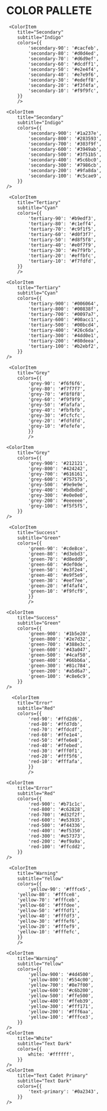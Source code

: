 
# COLOR PALLETE

<ColorPalette>
	<ColorItem
		title="Primary"
		subtitle="Blue"
		colors={{
			'primary-90': '#c1e1fb',
			'primary-80': '#c8e4fb',
			'primary-70': '#cfe7fc',
			'primary-60': '#d6ebfc',
			'primary-50': '#ddeefd',
			'primary-40': '#e3f1fd',
			'primary-30': '#eaf5fd',
			'primary-20': '#f1f8fe',
			'primary-10': '#f8fbfe',
		}}
	/>
	<ColorItem
		title="Primary"
		subtitle="Blue"
		colors={{
			'primary-900': '#0d47a1',
			'primary-800': '#1565c0',
			'primary-700': '#1976d2',
			'primary-600': '#1e88e5',
			'primary-500': '#2196f3',
			'primary-400': '#42a5f5',
			'primary-300': '#64b5f6',
			'primary-200': '#90caf9',
			'primary-100': '#bbdefb',
		}}
	/>

     <ColorItem
    	title="Secondary"
    	subtitle="Indigo"
    	colors={{
    		'secondary-90': '#cacfeb',
    		'secondary-80': '#d0d4ed',
    		'secondary-70': '#d6d9ef',
    		'secondary-60': '#dcdff1',
    		'secondary-50': '#e2e4f4',
    		'secondary-40': '#e7e9f6',
    		'secondary-30': '#edeff8',
    		'secondary-20': '#f3f4fa',
    		'secondary-10': '#f9f9fc',
    	}}
    	/>

    <ColorItem
    	title="Secondary"
    	subtitle="Indigo"
    	colors={{
    		'secondary-900': '#1a237e',
    		'secondary-800': '#283593',
    		'secondary-700': '#303f9f',
    		'secondary-600': '#3949ab',
    		'secondary-500': '#3f51b5',
    		'secondary-400': '#5c6bc0',
    		'secondary-300': '#7986cb',
    		'secondary-200': '#9fa8da',
    		'secondary-100': '#c5cae9',
    	}}
    />

     <ColorItem
    	title="Tertiary"
    	subtitle="Cyan"
    	colors={{
    		'tertiary-90': '#b9edf3',
    		'tertiary-80': '#c1eff4',
    		'tertiary-70': '#c9f1f5',
    		'tertiary-60': '#d0f3f7',
    		'tertiary-50': '#d8f5f8',
    		'tertiary-40': '#e0f7f9',
    		'tertiary-30': '#e7f9fb',
    		'tertiary-20': '#effbfc',
    		'tertiary-10': '#f7fdfd',
    	}}
    	/>

    <ColorItem
    	title="Tertiary"
    	subtitle="Cyan"
    	colors={{
    		'tertiary-900': '#006064',
    		'tertiary-800': '#00838f',
    		'tertiary-700': '#0097a7',
    		'tertiary-600': '#00acc1',
    		'tertiary-500': '#00bcd4',
    		'tertiary-400': '#26c6da',
    		'tertiary-300': '#4dd0e1',
    		'tertiary-200': '#80deea',
    		'tertiary-100': '#b2ebf2',
    	}}
    />

     <ColorItem
    	title="Grey"
    	colors={{
    		'grey-90': '#f6f6f6',
    		'grey-80': '#f7f7f7',
    		'grey-70': '#f8f8f8',
    		'grey-60': '#f9f9f9',
    		'grey-50': '#fafafa',
    		'grey-40': '#fbfbfb',
    		'grey-30': '#fcfcfc',
    		'grey-20': '#fdfdfd',
    		'grey-10': '#fefefe',
    		}}
    		/>

    <ColorItem
    	title="Grey"
    	colors={{
    		'grey-900': '#212121',
    		'grey-800': '#424242',
    		'grey-700': '#616161',
    		'grey-600': '#757575',
    		'grey-500': '#9e9e9e',
    		'grey-400': '#bdbdbd',
    		'grey-300': '#e0e0e0',
    		'grey-200': '#eeeeee',
    		'grey-100': '#f5f5f5',
    	}}
    />

     <ColorItem
    	title="Success"
    	subtitle="Green"
    	colors={{
    		'green-90': '#cde8ce',
    		'green-80': '#d3ebd3',
    		'green-70': '#d8edd9',
    		'green-60': '#def0de',
    		'green-50': '#e3f2e4',
    		'green-40': '#e9f5e9',
    		'green-30': '#eef7ee',
    		'green-20': '#f4faf4',
    		'green-10': '#f9fcf9',
    		}}
    		/>

    <ColorItem
    	title="Success"
    	subtitle="Green"
    	colors={{
    		'green-900': '#1b5e20',
    		'green-800': '#2e7d32',
    		'green-700': '#388e3c',
    		'green-600': '#43a047',
    		'green-500': '#4caf50',
    		'green-400': '#66bb6a',
    		'green-300': '#81c784',
    		'green-200': '#a5d6a7',
    		'green-100': '#c8e6c9',
    	}}
    />

      <ColorItem
    	title="Error"
    	subtitle="Red"
    	colors={{
    		'red-90': '#ffd2d6',
    		'red-80': '#ffd7db',
    		'red-70': '#ffdcdf',
    		'red-60': '#ffe1e4',
    		'red-50': '#ffe6e8',
    		'red-40': '#ffebed',
    		'red-30': '#fff0f1',
    		'red-20': '#fff5f6',
    		'red-10': '#fffafa',
    		}}
    		/>

    <ColorItem
    	title="Error"
    	subtitle="Red"
    	colors={{
    		'red-900': '#b71c1c',
    		'red-800': '#c62828',
    		'red-700': '#d32f2f',
    		'red-600': '#e53935',
    		'red-500': '#f44336',
    		'red-400': '#ef5350',
    		'red-300': '#e57373',
    		'red-200': '#ef9a9a',
    		'red-100': '#ffcdd2',
    	}}
    />

     <ColorItem
    	title="Warning"
    	subtitle="Yellow"
    	colors={{
    		'yellow-90': '#fffce5',
    	'yellow-80': '#fffce8',
    	'yellow-70': '#fffceb',
    	'yellow-60': '#fffdee',
    	'yellow-50': '#fffdf1',
    	'yellow-40': '#fffdf3',
    	'yellow-30': '#fffef6',
    	'yellow-20': '#fffef9',
    	'yellow-10': '#fffefc',
    	}}
    	/>

    <ColorItem
    	title="Warning"
    	subtitle="Yellow"
    	colors={{
    		'yellow-900': '#4d4500',
    		'yellow-800': '#554c00',
    		'yellow-700': '#8e7f00',
    		'yellow-600': '#c6b200',
    		'yellow-500': '#ffe500',
    		'yellow-400': '#ffeb39',
    		'yellow-300': '#fff171',
    		'yellow-200': '#fff6aa',
    		'yellow-100': '#fffce3',
    	}}
    />
    <ColorItem
    	title="White"
    	subtitle="Text Dark"
    	colors={{
    		white: '#ffffff',
    	}}
    />
    <ColorItem
    	title="Text Cadet Primary"
    	subtitle="Text Dark"
    	colors={{
    		'text-primary': '#0a2343',
    	}}
    />

</ColorPalette>
